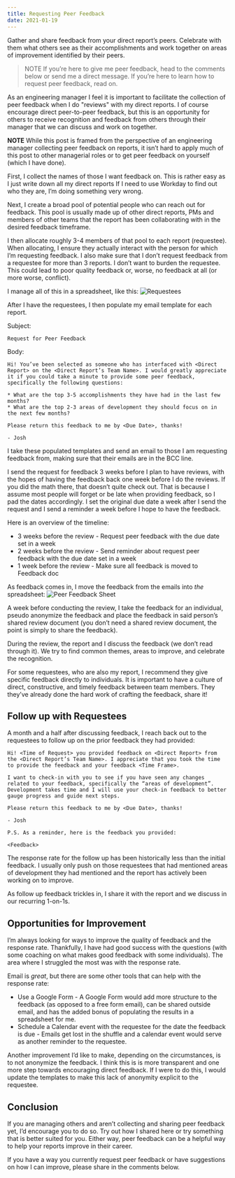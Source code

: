 ```yaml
---
title: Requesting Peer Feedback
date: 2021-01-19
---
```


Gather and share feedback from your direct report’s peers. Celebrate with them what others see as their accomplishments and work together on areas of improvement identified by their peers.

> NOTE If you’re here to give me peer feedback, head to the comments below or send me a direct message. If you’re here to learn how to request peer feedback, read on.     

As an engineering manager I feel it is important to facilitate the collection of peer feedback when I do "reviews" with my direct reports. I of course encourage direct peer-to-peer feedback, but this is an opportunity for others to receive recognition and feedback from others through their manager that we can discuss and work on together. 

**NOTE** While this post is framed from the perspective of an engineering manager collecting peer feedback on reports, it isn’t hard to apply much of this post to other managerial roles or to get peer feedback on yourself (which I have done).

First, I collect the names of those I want feedback on. This is rather easy as I just write down all my direct reports If I need to use Workday to find out who they are, I’m doing something very wrong.

Next, I create a broad pool of potential people who can reach out for feedback. This pool is usually made up of other direct reports, PMs and members of other teams that the report has been collaborating with in the desired feedback timeframe.

I then allocate roughly 3-4 members of that pool to each report (requestee). When allocating,  I ensure they actually interact with the person for which I’m requesting feedback. I also make sure that I don’t request feedback from a requestee for more than 3 reports. I don’t want to burden the requestee. This could lead to poor quality feedback or, worse, no feedback at all (or more worse, conflict). 

I manage all of this in a spreadsheet, like this:
![Requestees](requestees.png)

After I have the requestees, I then populate my email template for each report.

Subject: 
```
Request for Peer Feedback
```

Body:
```
Hi! You’ve been selected as someone who has interfaced with <Direct Report> on the <Direct Report’s Team Name>. I would greatly appreciate it if you could take a minute to provide some peer feedback, specifically the following questions:

* What are the top 3-5 accomplishments they have had in the last few months?
* What are the top 2-3 areas of development they should focus on in the next few months?

Please return this feedback to me by <Due Date>, thanks!

- Josh
```

I take these populated templates and send an email to those I am requesting feedback from, making sure that their emails are in the BCC line.

I send the request for feedback 3 weeks before I plan to have reviews, with the hopes of having the feedback back one week before I do the reviews. If you did the math there, that doesn’t quite check out. That is because I assume most people will forget or be late when providing feedback, so I pad the dates accordingly. I set the original due date a week after I send the request and I send a reminder a week before I hope to have the feedback.

Here is an overview of the timeline:
* 3 weeks before the review - Request peer feedback with the due date set in a week
* 2 weeks before the review - Send reminder about request peer feedback with the due date set in a week
* 1 week before the review - Make sure all feedback is moved to Feedback doc

As feedback comes in, I move the feedback from the emails into _the_ spreadsheet:
![Peer Feedback Sheet](peer-feedback-sheet.png)

A week before conducting the review, I take the feedback for an individual, pseudo anonymize the feedback and place the feedback in said person’s shared review document (you don’t need a shared review document, the point is simply to share the feedback).

During the review, the report and I discuss the feedback (we don’t read through it). We try to find common themes, areas to improve, and celebrate the recognition.

For some requestees, who are also my report, I recommend they give specific feedback directly to individuals. It is important to have a culture of direct, constructive, and timely feedback between team members. They  they’ve already done the hard work of crafting the feedback, share it!

## Follow up with Requestees
A month and a half after discussing feedback, I reach back out to the requestees to follow up on the prior feedback they had provided:
```
Hi! <Time of Request> you provided feedback on <Direct Report> from the <Direct Report’s Team Name>. I appreciate that you took the time to provide the feedback and your feedback <Time Frame>. 

I want to check-in with you to see if you have seen any changes related to your feedback, specifically the “areas of development”. Development takes time and I will use your check-in feedback to better gauge progress and guide next steps.

Please return this feedback to me by <Due Date>, thanks!

- Josh

P.S. As a reminder, here is the feedback you provided:

<Feedback>
```

The response rate for the follow up has been historically less than the initial feedback. I usually only push on those requestees that had mentioned areas of development they had mentioned and the report has actively been working on to improve.

As follow up feedback trickles in, I share it with the report and we discuss in our recurring 1-on-1s. 

## Opportunities for Improvement
I’m always looking for ways to improve the quality of feedback and the response rate. Thankfully, I have had good success with the questions (with some coaching on what makes good feedback with some individuals). The area where I struggled the most was with the response rate. 

Email is _great_, but there are some other tools that can help with the response rate:
* Use a Google Form - A Google Form would add more structure to the feedback (as opposed to a free form email), can be shared outside email, and has the added bonus of populating the results in a spreadsheet for me.
* Schedule a Calendar event with the requestee for the date the feedback is due - Emails get lost in the shuffle and a calendar event would serve as another reminder to the requestee.

Another improvement I’d like to make, depending on the circumstances, is to not anonymize the feedback. I think this is is more transparent and one more step towards encouraging direct feedback. If I were to do this, I would update the templates to make this lack of anonymity explicit to the requestee.

## Conclusion
If you are managing others and aren’t collecting and sharing peer feedback yet, I’d encourage you to do so. Try out how I shared here or try something that is better suited for you. Either way, peer feedback can be a helpful way to help your reports improve in their career.

If you have a way you currently request peer feedback or have suggestions on how I can improve, please share in the comments below.
